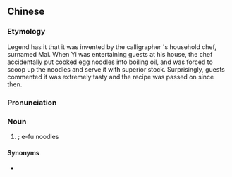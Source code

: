 {{also|伊面}}
==Chinese==
{{zh-forms|s=伊面|t2=伊麪}}
{{zh-wp|zh|yue:伊麪}}

===Etymology===
Legend has it that it was invented by the {{w|Qing Dynasty}} calligrapher {{w|zh:伊秉绶|Yi Bingshou}}'s household chef, surnamed Mai. When Yi was entertaining guests at his house, the chef accidentally put cooked egg noodles into boiling oil, and was forced to scoop up the noodles and serve it with superior stock. Surprisingly, guests commented it was extremely tasty and the recipe was passed on since then.

===Pronunciation===
{{zh-pron
|m=yīmiàn
|c=ji1 min6
|cat=n
}}

===Noun===
{{zh-noun}}

# {{w|yi mein}}; e-fu noodles {{gloss|a variety of flat Cantonese egg [[noodle]]s}}

====Synonyms====
* {{zh-l|伊府麵}}